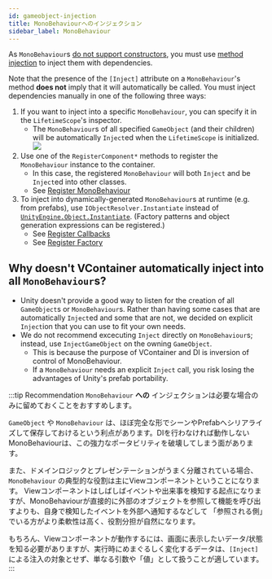 ```yaml
---
id: gameobject-injection
title: MonoBehaviourへのインジェクション
sidebar_label: MonoBehaviour
---
```


As `MonoBehaviour`s [do not support constructors](https://docs.unity3d.com/ScriptReference/MonoBehaviour.Awake), you must use [method injection](./method-injection) to inject them with dependencies.

Note that the presence of the `[Inject]` attribute on a `MonoBehaviour`'s method **does not** imply that it will automatically be called. You must inject dependencies manually in one of the following three ways:

1. If you want to inject into a specific `MonoBehaviour`, you can specify it in the `LifetimeScope`'s inspector.
    - The `MonoBehaviour`s of all specified `GameObject` (and their children) will be automatically `Inject`ed when the `LifetimeScope` is initialized. ![](./assets/screenshot_auto_inject_gameobjects.png)
2. Use one of the `RegisterComponent*` methods to register the `MonoBehaviour` instance to the container.
    - In this case, the registered `MonoBehaviour` will both `Inject` and be `Inject`ed into other classes.
    - See [Register MonoBehaviour](../registering/register-monobehaviour)
3. To inject into dynamically-generated `MonoBehaviour`s at runtime (e.g. from prefabs), use `IObjectResolver.Instantiate` instead of [`UnityEngine.Object.Instantiate`](https://docs.unity3d.com/ScriptReference/Object.Instantiate). (Factory patterns and object generation expressions can be registered.)
    - See [Register Callbacks](../registering/register-callbacks)
    - See [Register Factory](../registering/register-factory)

## Why doesn't VContainer automatically inject into all `MonoBehaviour`s?

- Unity doesn't provide a good way to listen for the creation of all `GameObject`s or `MonoBehaviour`s. Rather than having some cases that are automatically `Inject`ed and some that are not, we decided on explicit `Inject`ion that you can use to fit your own needs.
- We do not recommend excecuting `Inject` directly on `MonoBehaviour`s; instead, use `InjectGameObject` on the owning `GameObject`.
  - This is because the purpose of VContainer and DI is inversion of control of MonoBehaviour.
  - If a `MonoBehaviour` needs an explicit `Inject` call, you risk losing the advantages of Unity's prefab portability. 


:::tip Recommendation
`MonoBehaviour` **への** インジェクションは必要な場合のみに留めておくことをおすすめします。

`GameObject` や `MonoBehaviour` は、ほぼ完全な形でシーンやPrefabへシリアライズして保存しておけるという利点があります。DIを行わなければ動作しないMonoBehaviourは、この強力なポータビリティを破壊してしまう面があります。

また、ドメインロジックとプレゼンテーションがうまく分離されている場合、`MonoBehaviour` の典型的な役割は主にViewコンポーネントということになります。
Viewコンポーネントはしばしばイベントや出来事を検知する起点になりますが、MonoBehaviourが直接的に外部のオブジェクトを参照して機能を呼び出すよりも、自身で検知したイベントを外部へ通知するなどして 「参照される側」でいる方がより柔軟性は高く、役割分担が自然になります。

もちろん、Viewコンポーネントが動作するには、画面に表示したいデータ/状態を知る必要がありますが、実行時にめまぐるしく変化するデータは、`[Inject]` による注入の対象とせず、単なる引数や「値」として扱うことが適しています。
:::
